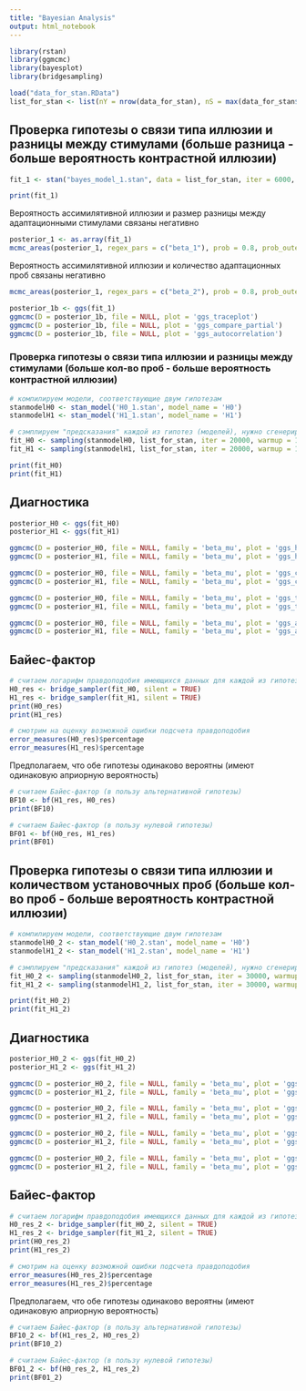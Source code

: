 ```yaml
---
title: "Bayesian Analysis"
output: html_notebook
---
```


```r
library(rstan)
library(ggmcmc)
library(bayesplot)
library(bridgesampling)
```

```r
load("data_for_stan.RData")
list_for_stan <- list(nY = nrow(data_for_stan), nS = max(data_for_stan$participant), Subj = data_for_stan$participant, size_diff = data_for_stan$size, num_of_trials = data_for_stan$number_of_fixational_trials, Y = data_for_stan$answer.keys)
```

## Проверка гипотезы о связи типа иллюзии и разницы между стимулами (больше разница - больше вероятность контрастной иллюзии)

```r
fit_1 <- stan("bayes_model_1.stan", data = list_for_stan, iter = 6000, warmup = 2000)
```

```r
print(fit_1)
```

Вероятность ассимилятивной иллюзии и размер разницы между адаптационными стимулами связаны негативно

```r
posterior_1 <- as.array(fit_1)
mcmc_areas(posterior_1, regex_pars = c("beta_1"), prob = 0.8, prob_outer = 0.95, point_est = "mean")
```

Вероятность ассимилятивной иллюзии и количество адаптационных проб связаны негативно

```r
mcmc_areas(posterior_1, regex_pars = c("beta_2"), prob = 0.8, prob_outer = 0.95, point_est = "mean")
```


```r
posterior_1b <- ggs(fit_1)
ggmcmc(D = posterior_1b, file = NULL, plot = 'ggs_traceplot') 
ggmcmc(D = posterior_1b, file = NULL, plot = 'ggs_compare_partial') 
ggmcmc(D = posterior_1b, file = NULL, plot = 'ggs_autocorrelation') 
```

### Проверка гипотезы о связи типа иллюзии и разницы между стимулами (больше кол-во проб - больше вероятность контрастной иллюзии)

```r
# компилируем модели, соответствующие двум гипотезам
stanmodelH0 <- stan_model('H0_1.stan', model_name = 'H0') 
stanmodelH1 <- stan_model('H1_1.stan', model_name = 'H1')

# сэмплируем "предсказания" каждой из гипотез (моделей), нужно сгенерировать очень много 
fit_H0 <- sampling(stanmodelH0, list_for_stan, iter = 20000, warmup = 1000)
fit_H1 <- sampling(stanmodelH1, list_for_stan, iter = 20000, warmup = 1000)
```

```r
print(fit_H0)
print(fit_H1)
```

## Диагностика

```r
posterior_H0 <- ggs(fit_H0)
posterior_H1 <- ggs(fit_H1)

ggmcmc(D = posterior_H0, file = NULL, family = 'beta_mu', plot = 'ggs_histogram')
ggmcmc(D = posterior_H1, file = NULL, family = 'beta_mu', plot = 'ggs_histogram')

ggmcmc(D = posterior_H0, file = NULL, family = 'beta_mu', plot = 'ggs_compare_partial')
ggmcmc(D = posterior_H1, file = NULL, family = 'beta_mu', plot = 'ggs_compare_partial')

ggmcmc(D = posterior_H0, file = NULL, family = 'beta_mu', plot = 'ggs_traceplot')
ggmcmc(D = posterior_H1, file = NULL, family = 'beta_mu', plot = 'ggs_traceplot')

ggmcmc(D = posterior_H0, file = NULL, family = 'beta_mu', plot = 'ggs_autocorrelation')
ggmcmc(D = posterior_H1, file = NULL, family = 'beta_mu', plot = 'ggs_autocorrelation')
```

## Байес-фактор

```r
# считаем логарифм правдоподобия имеющихся данных для каждой из гипотез (моделей)
H0_res <- bridge_sampler(fit_H0, silent = TRUE)
H1_res <- bridge_sampler(fit_H1, silent = TRUE)
print(H0_res)
print(H1_res)
```

```r
# смотрим на оценку возможной ошибки подсчета правдоподобия
error_measures(H0_res)$percentage
error_measures(H1_res)$percentage
```

Предполагаем, что обе гипотезы одинаково вероятны (имеют одинаковую априорную вероятность)

```r
# считаем Байес-фактор (в пользу альтернативной гипотезы)
BF10 <- bf(H1_res, H0_res)
print(BF10)

# считаем Байес-фактор (в пользу нулевой гипотезы)
BF01 <- bf(H0_res, H1_res)
print(BF01)
```


## Проверка гипотезы о связи типа иллюзии и количеством установочных проб (больше кол-во проб - больше вероятность контрастной иллюзии)

```r
# компилируем модели, соответствующие двум гипотезам
stanmodelH0_2 <- stan_model('H0_2.stan', model_name = 'H0') 
stanmodelH1_2 <- stan_model('H1_2.stan', model_name = 'H1')

# сэмплируем "предсказания" каждой из гипотез (моделей), нужно сгенерировать очень много 
fit_H0_2 <- sampling(stanmodelH0_2, list_for_stan, iter = 30000, warmup = 4000)
fit_H1_2 <- sampling(stanmodelH1_2, list_for_stan, iter = 30000, warmup = 4000)
```

```r
print(fit_H0_2)
print(fit_H1_2)
```

## Диагностика

```r
posterior_H0_2 <- ggs(fit_H0_2)
posterior_H1_2 <- ggs(fit_H1_2)

ggmcmc(D = posterior_H0_2, file = NULL, family = 'beta_mu', plot = 'ggs_histogram')
ggmcmc(D = posterior_H1_2, file = NULL, family = 'beta_mu', plot = 'ggs_histogram')

ggmcmc(D = posterior_H0_2, file = NULL, family = 'beta_mu', plot = 'ggs_compare_partial')
ggmcmc(D = posterior_H1_2, file = NULL, family = 'beta_mu', plot = 'ggs_compare_partial')

ggmcmc(D = posterior_H0_2, file = NULL, family = 'beta_mu', plot = 'ggs_traceplot')
ggmcmc(D = posterior_H1_2, file = NULL, family = 'beta_mu', plot = 'ggs_traceplot')

ggmcmc(D = posterior_H0_2, file = NULL, family = 'beta_mu', plot = 'ggs_autocorrelation')
ggmcmc(D = posterior_H1_2, file = NULL, family = 'beta_mu', plot = 'ggs_autocorrelation')
```

## Байес-фактор

```r
# считаем логарифм правдоподобия имеющихся данных для каждой из гипотез (моделей)
H0_res_2 <- bridge_sampler(fit_H0_2, silent = TRUE)
H1_res_2 <- bridge_sampler(fit_H1_2, silent = TRUE)
print(H0_res_2)
print(H1_res_2)
```


```r
# смотрим на оценку возможной ошибки подсчета правдоподобия
error_measures(H0_res_2)$percentage
error_measures(H1_res_2)$percentage
```

Предполагаем, что обе гипотезы одинаково вероятны (имеют одинаковую априорную вероятность)

```r
# считаем Байес-фактор (в пользу альтернативной гипотезы)
BF10_2 <- bf(H1_res_2, H0_res_2)
print(BF10_2)

# считаем Байес-фактор (в пользу нулевой гипотезы)
BF01_2 <- bf(H0_res_2, H1_res_2)
print(BF01_2)
```
